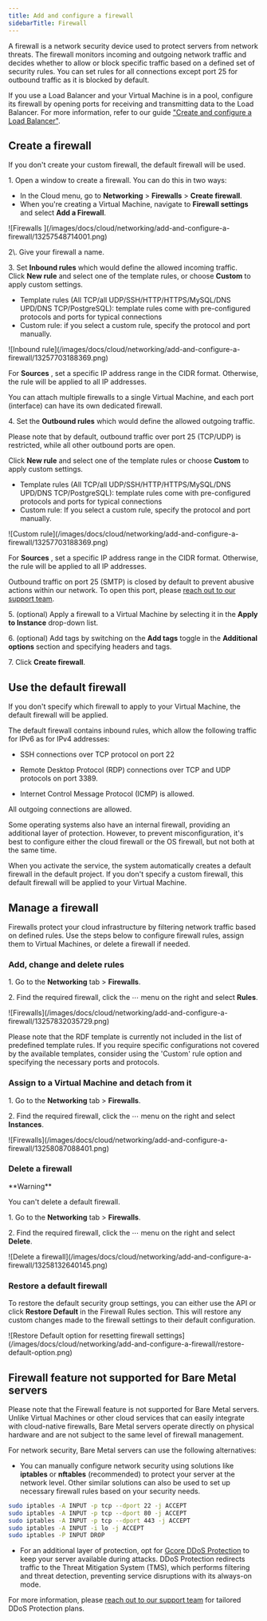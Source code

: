 ---
title: Add and configure a firewall
sidebarTitle: Firewall
---

A firewall is a network security device used to protect servers from network threats. The firewall monitors incoming and outgoing network traffic and decides whether to allow or block specific traffic based on a defined set of security rules. You can set rules for all connections except port 25 for outbound traffic as it is blocked by default.

If you use a Load Balancer and your Virtual Machine is in a pool, configure its firewall by opening ports for receiving and transmitting data to the Load Balancer. For more information, refer to our guide ["Create and configure a Load Balancer"](/cloud/networking/create-and-configure-a-load-balancer).

## Create a firewall

If you don't create your custom firewall, the default firewall will be used.

1\. Open a window to create a firewall. You can do this in two ways:

  * In the Cloud menu, go to **Networking** > **Firewalls** > **Create firewall**.
  * When you're creating a Virtual Machine, navigate to **Firewall settings** and select **Add a Firewall**.


<Frame>![Firewalls ](/images/docs/cloud/networking/add-and-configure-a-firewall/13257548714001.png)</Frame>

 2\\. Give your firewall a name. 

3\. Set **Inbound rules** which would define the allowed incoming traffic.  
Click **New rule** and select one of the template rules, or choose **Custom** to apply custom settings.

  * Template rules (All TCP/all UDP/SSH/HTTP/HTTPS/MySQL/DNS UPD/DNS TCP/PostgreSQL): template rules come with pre-configured protocols and ports for typical connections 
  * Custom rule: if you select a custom rule, specify the protocol and port manually.


<Frame>![Inbound rule](/images/docs/cloud/networking/add-and-configure-a-firewall/13257703188369.png)</Frame>



For **Sources** , set a specific IP address range in the CIDR format. Otherwise, the rule will be applied to all IP addresses. 

You can attach multiple firewalls to a single Virtual Machine, and each port (interface) can have its own dedicated firewall. 

4\. Set the **Outbound rules** which would define the allowed outgoing traffic.

Please note that by default, outbound traffic over port 25 (TCP/UDP) is restricted, while all other outbound ports are open.

Click **New rule** and select one of the template rules or choose **Custom** to apply custom settings.

  * Template rules (All TCP/all UDP/SSH/HTTP/HTTPS/MySQL/DNS UPD/DNS TCP/PostgreSQL): template rules come with pre-configured protocols and ports for typical connections 
  * Custom rule: If you select a custom rule, specify the protocol and port manually.


<Frame>![Custom rule](/images/docs/cloud/networking/add-and-configure-a-firewall/13257703188369.png)</Frame>



For **Sources** , set a specific IP address range in the CIDR format. Otherwise, the rule will be applied to all IP addresses. 

Outbound traffic on port 25 (SMTP) is closed by default to prevent abusive actions within our network. To open this port, please [reach out to our support team](https://gcore.com/contact-us).

5\. (optional) Apply a firewall to a Virtual Machine by selecting it in the **Apply to Instance** drop-down list.

6\. (optional) Add tags by switching on the **Add tags** toggle in the **Additional options** section and specifying headers and tags. 

7\. Click **Create firewall**.

## Use the default firewall

If you don't specify which firewall to apply to your Virtual Machine, the default firewall will be applied.

The default firewall contains inbound rules, which allow the following traffic for IPv6 as for IPv4 addresses: 

  * SSH connections over TCP protocol on port 22 

  * Remote Desktop Protocol (RDP) connections over TCP and UDP protocols on port 3389. 

  * Internet Control Message Protocol (ICMP) is allowed.




All outgoing connections are allowed. 

Some operating systems also have an internal firewall, providing an additional layer of protection. However, to prevent misconfiguration, it's best to configure either the cloud firewall or the OS firewall, but not both at the same time.

When you activate the service, the system automatically creates a default firewall in the default project. If you don't specify a custom firewall, this default firewall will be applied to your Virtual Machine.

## Manage a firewall

Firewalls protect your cloud infrastructure by filtering network traffic based on defined rules. Use the steps below to configure firewall rules, assign them to Virtual Machines, or delete a firewall if needed.

### Add, change and delete rules

1\. Go to the **Networking** tab > **Firewalls**.

2\. Find the required firewall, click the ⋯ menu on the right and select **Rules**.


<Frame>![Firewalls](/images/docs/cloud/networking/add-and-configure-a-firewall/13257832035729.png)</Frame>



Please note that the RDF template is currently not included in the list of predefined template rules. If you require specific configurations not covered by the available templates, consider using the 'Custom' rule option and specifying the necessary ports and protocols.

### Assign to a Virtual Machine and detach from it

1\. Go to the **Networking** tab > **Firewalls**.

2\. Find the required firewall, click the ⋯ menu on the right and select **Instances**.


<Frame>![Firewalls](/images/docs/cloud/networking/add-and-configure-a-firewall/13258087088401.png)</Frame>



### Delete a firewall

<Warning>
**Warning**

You can't delete a default firewall.
</Warning>

1\. Go to the **Networking** tab > **Firewalls**.

2\. Find the required firewall, click the ⋯ menu on the right and select **Delete**.


<Frame>![Delete a firewall](/images/docs/cloud/networking/add-and-configure-a-firewall/13258132640145.png)</Frame>



### Restore a default firewall

To restore the default security group settings, you can either use the API or click **Restore Default** in the Firewall Rules section. This will restore any custom changes made to the firewall settings to their default configuration.


<Frame>![Restore Default option for resetting firewall settings](/images/docs/cloud/networking/add-and-configure-a-firewall/restore-default-option.png)</Frame>



## Firewall feature not supported for Bare Metal servers

Please note that the Firewall feature is not supported for Bare Metal servers. Unlike Virtual Machines or other cloud services that can easily integrate with cloud-native firewalls, Bare Metal servers operate directly on physical hardware and are not subject to the same level of firewall management.

For network security, Bare Metal servers can use the following alternatives:

  * You can manually configure network security using solutions like **iptables** or **nftables** (recommended) to protect your server at the network level. Other similar solutions can also be used to set up necessary firewall rules based on your security needs.



```sh
sudo iptables -A INPUT -p tcp --dport 22 -j ACCEPT
sudo iptables -A INPUT -p tcp --dport 80 -j ACCEPT
sudo iptables -A INPUT -p tcp --dport 443 -j ACCEPT
sudo iptables -A INPUT -i lo -j ACCEPT
sudo iptables -P INPUT DROP
 ```

  * For an additional layer of protection, opt for [Gcore DDoS Protection](https://gcore.com/ddos-protection) to keep your server available during attacks. DDoS Protection redirects traffic to the Threat Mitigation System (TMS), which performs filtering and threat detection, preventing service disruptions with its always-on mode.



For more information, please [reach out to our support team](https://gcore.com/contact-us) for tailored DDoS Protection plans.